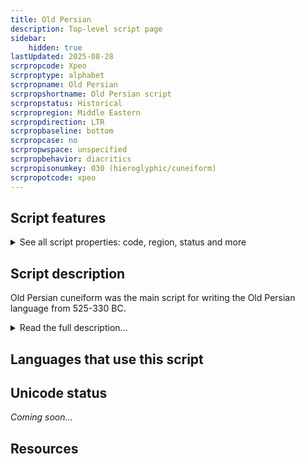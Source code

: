 ```yaml
---
title: Old Persian
description: Top-level script page
sidebar:
    hidden: true
lastUpdated: 2025-08-28
scrpropcode: Xpeo
scrproptype: alphabet
scrpropname: Old Persian
scrpropshortname: Old Persian script
scrpropstatus: Historical
scrpropregion: Middle Eastern
scrpropdirection: LTR
scrpropbaseline: bottom
scrpropcase: no
scrpropwspace: unspecified
scrpropbehavior: diacritics
scrpropisonumkey: 030 (hieroglyphic/cuneiform)
scrpropotcode: xpeo
---
```



## Script features

<details>
<summary> See all script properties: code, region, status and more</summary>
<ScriptInfo />
</details>

## Script description

Old Persian cuneiform was the main script for writing the Old Persian language from 525-330 BC.

<details>
<summary>Read the full description...</summary>Visually it resembles Sumero-Akkadian cuneiform; most of the letters are arrangements of between two and five horizontal, vertical or angle-shaped wedges. However, there appears to be no derivational relationship between the sound-to-symbol mapping of individual letters in the two scripts, nor has any other script been found which links the forms of the scripts. For this reason, Old Persian cuneiform is generally believed to have been an independent invention.

Old Persian was written from left to right and encoded three vowel ([a/a:], [i/i:] and [u/u:]) and twenty-two consonant sounds using three vowel and thirty-three consonant letters. Vowel length was generally not indicated; the exception to this was a long [a:] vowel. All vowels except for short [a] were written, so the script was essentially an alphabet, with some syllabic properties.

The twenty-two consonant signs were of two types. For thirteen consonant sounds, the following vowel sound was represented by the following vowel sign (or lack thereof). These consonants contained an inherent short 'a' vowel; when this vowel was missing its absence was not indicated in any way. So _p_ = [p] or [pa]. When the letter was followed by an _a_ letter, it indicated a long [a:] vowel: _p_+_a_ = [pa:] but _p_+_i_ = [pi] or [pi:] and _p_+_u_ = [pu] or [pu:]. The remaining nine consonant sounds each had a different shape depending on the quality of the following vowel. Of these, only 'd' and 'm' had three different forms to represent [-a/a:/Ø], [-i/i:] and [-u/u:]. The remaining seven letters only had a two-way distinction, either to distinguish [-u/u:] from [-a/a:/i/i:], or because only two of the three vowels were ever used after that particular consonant.

For those nine signs whose shape already implies the following vowel, the vowel was still written as a separate letter. So the sound [di/i:] was written with two letters _di_+_i_. This enabled diphthongs following one of these nine consonants to be easily expressed; _da_+_i_ represented [dai]. Diphthongs following one of the other thirteen consonants were a little more ambiguous; the letters _p_+_i_ could represent either [pi/i:] or [pai] because of the possible inherent 'a' vowel.

Some letters were subject to further orthographic rules; _n_ and (before stops) _m_ were not written at the end of a syllable, and _h_ was not written before _u_ or _m_. The vowel _i_ was generally not written after _h_.

In addition to the thirty-six phonetic letters, seven ideograms were used to represent common words or divine names, and there was a set of base numbers representing 1, 2, 10, 20, 100. These were added cumulatively with the biggest numbers to the left to represent other numbers, for example 5=2+2+1, 13=10+2+1, 60=20+20+20 etc.
</details>

## Languages that use this script

<WsList script='Xpeo' wsMax='5' />

## Unicode status

_Coming soon..._

## Resources

<ScriptResources detailSummary='seemore' />

